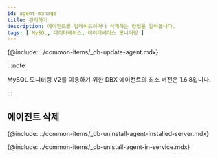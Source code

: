 ```yaml
---
id: agent-manage
title: 관리하기
description: 에이전트를 업데이트하거나 삭제하는 방법을 알아봅니다.
tags: [ MySQL, 데이터베이스, 데이터베이스 모니터링 ]
---
```



<Note product='MySQL' link='../mysql-v1/agent-manage' />

<!-- 에이전트 업데이트-->
{@include: ../common-items/_db-update-agent.mdx}  

:::note

MySQL 모니터링 V2를 이용하기 위한 DBX 에이전트의 최소 버전은 1.6.8입니다.

:::

## 에이전트 삭제

<!-- 에이전트 설치 서버에서 삭제하기-->
{@include: ../common-items/_db-uninstall-agent-installed-server.mdx}

<!-- 서비스 화면에서 삭제하기-->
{@include: ../common-items/_db-unistall-agent-in-service.mdx} 
